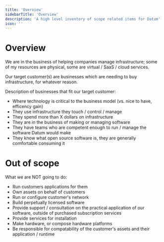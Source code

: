 ```yaml
---
title: 'Overview'
sidebarTitle: 'Overview'
description: 'A high level inventory of scope related items for Datum'
icon: ''
---
```


# Overview

We are in the business of helping companies manage infrastructure; some of my resources are physical, some are virtual / SaaS / cloud services.

Our target customer(s) are businesses which are needing to buy infrastructure, for whatever reason.

Description of businesses that fit our target customer:

- Where technology is critical to the business model (vs. nice to have, efficency gain)
- They use infrastructure they touch / control / manage
- They spend more than X dollars on infrastructure
- They are in the business of making or managing software
- They have teams who are competent enough to run / manage the software Datum would make
- They know what open source software is, they are generally comfortable consuming it

# Out of scope

What we are NOT going to do:

- Run customers applications for them
- Own assets on behalf of customers
- Run or configure customer's network
- Build perpetually licensed software
- Provide support / consultation on the practical application of our software, outside of purchased subscription services
- Provide services for installation
- Make hardware, or compose hardware platforms
- Be responsible for compatability of the customer's assets and their application / runtime